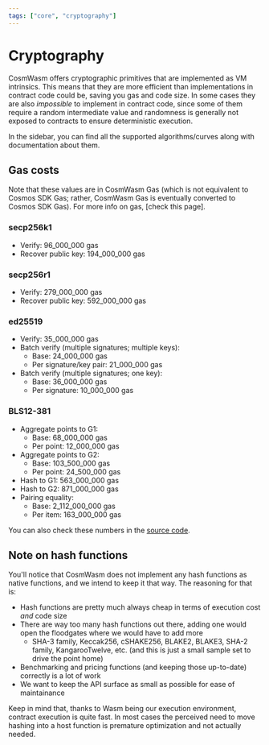 ```yaml
---
tags: ["core", "cryptography"]
---
```



# Cryptography

CosmWasm offers cryptographic primitives that are implemented as VM intrinsics.
This means that they are more efficient than implementations in contract code
could be, saving you gas and code size. In some cases they are also _impossible_
to implement in contract code, since some of them require a random intermediate
value and randomness is generally not exposed to contracts to ensure
deterministic execution.

In the sidebar, you can find all the supported algorithms/curves along with
documentation about them.

## Gas costs

<Callout>
  Note that these values are in CosmWasm Gas (which is not equivalent to Cosmos
  SDK Gas; rather, CosmWasm Gas is eventually converted to Cosmos SDK Gas). For
  more info on gas, [check this page].
</Callout>

### secp256k1

- Verify: 96_000_000 gas
- Recover public key: 194_000_000 gas

### secp256r1

- Verify: 279_000_000 gas
- Recover public key: 592_000_000 gas

### ed25519

- Verify: 35_000_000 gas
- Batch verify (multiple signatures; multiple keys):
  - Base: 24_000_000 gas
  - Per signature/key pair: 21_000_000 gas
- Batch verify (multiple signatures; one key):
  - Base: 36_000_000 gas
  - Per signature: 10_000_000 gas

### BLS12-381

- Aggregate points to G1:
  - Base: 68_000_000 gas
  - Per point: 12_000_000 gas
- Aggregate points to G2:
  - Base: 103_500_000 gas
  - Per point: 24_500_000 gas
- Hash to G1: 563_000_000 gas
- Hash to G2: 871_000_000 gas
- Pairing equality:
  - Base: 2_112_000_000 gas
  - Per item: 163_000_000 gas

You can also check these numbers in the [source code].

## Note on hash functions

You'll notice that CosmWasm does not implement any hash functions as native
functions, and we intend to keep it that way. The reasoning for that is:

- Hash functions are pretty much always cheap in terms of execution cost _and_
  code size
- There are way too many hash functions out there, adding one would open the
  floodgates where we would have to add more
  - SHA-3 family, Keccak256, cSHAKE256, BLAKE2, BLAKE3, SHA-2 family,
    KangarooTwelve, etc. (and this is just a small sample set to drive the point
    home)
- Benchmarking and pricing functions (and keeping those up-to-date) correctly is
  a lot of work
- We want to keep the API surface as small as possible for ease of maintainance

Keep in mind that, thanks to Wasm being our execution environment, contract
execution is quite fast. In most cases the perceived need to move hashing into a
host function is premature optimization and not actually needed.

[check this page]: ../architecture/gas
[source code]:
  https://github.com/CosmWasm/cosmwasm/blob/main/packages/vm/src/environment.rs#L62-L101
